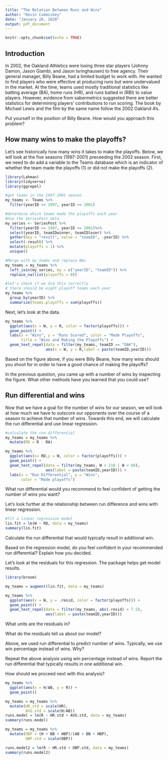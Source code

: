 ```yaml
---
title: "The Relation Between Runs and Wins"
author: "Kevin Cummiskey"
date: "January 28, 2020"
output: pdf_document
---
```


```r
knitr::opts_chunk$set(echo = TRUE)
```

## Introduction

In 2002, the Oakland Athletics were losing three star players (Johnny Damon, Jason Giambi, and Jason Isringhausen) to free agency.  Their general manager, Billy Beane, had a limited budget to work with. He wanted to find players who were effective at producing runs but were undervalued in the market. At the time, teams used mostly traditional statistics like batting average (BA), home runs (HR), and runs batted in (RBI) to value players. However, evidence from sabermetrics suggested there are better statistics for determining players' contributions to run scoring.  The book \textit{Moneyball} by Michael Lewis and the film by the same name follow the 2002 Oakland A's.

Put yourself in the position of Billy Beane.  How would you approach this problem?

\vspace{1.5in}


## How many wins to make the playoffs?

Let's see historically how many wins it takes to make the playoffs. Below, we will look at the five seasons (1997-2001) preceeding the 2002 season. First, we need to do add a variable \texttt{playoff} to the Teams database which is an indicator of whether the team made the playoffs (1) or did not make the playoffs (2).  

```r
library(Lahman)
library(tidyverse)
library(ggrepel)

#get teams in the 1997-2001 season
my_teams <- Teams %>% 
  filter(yearID >= 1997, yearID <= 2001)

#determine which teams made the playoffs each year
#Use the SeriesPost data
my_series <- SeriesPost %>% 
  filter(yearID >= 1997, yearID <= 2001)%>%
  select(yearID, teamIDwinner, teamIDloser) %>%
  gather(key = "result", value = "teamID", -yearID) %>%
  select(-result) %>%
  mutate(playoffs = 1) %>%
  unique()

#Merge with my_teams and replace NAs
my_teams = my_teams %>% 
  left_join(my_series, by = c("yearID", "teamID")) %>%
  replace_na(list(playoffs = 0)) 

#let's check if we did this correctly  
# there should be eight playoff teams each year
my_teams %>%
  group_by(yearID) %>%
  summarize(teams.playoffs = sum(playoffs))
```

Next, let's look at the data.

```r
my_teams %>%
  ggplot(aes(x = W, y = R, color = factor(playoffs))) +
  geom_point() +
  labs(x = "Wins", y = "Runs Scored", color = "Made Playoffs",
       title = "Wins and Making the Playoffs") +
  geom_text_repel(data = filter(my_teams, teamID == "OAK"),
                  aes(x = W, y = R,label = paste(teamID,yearID)))
```

Based on the figure above, if you were Billy Beane, how many wins should you shoot for in order to have a good chance of making the playoffs?

\vspace{1in}

In the previous question, you came up with a number of wins by inspecting the figure.  What other methods have you learned that you could use?

\vspace{1in}

## Run differential and wins

Now that we have a goal for the number of wins for our season, we will look at how much we have to outscore our opponents over the course of a season to achieve that number of wins.  Towards this end, we will calculate the run differential and use linear regression.

```r
#calculate the run differential
my_teams = my_teams %>%
  mutate(RD = R - RA)

my_teams %>% 
  ggplot(aes(x= RD,y = W, color = factor(playoffs))) +
  geom_point() +
  geom_text_repel(data = filter(my_teams, W > 110 | W < 60),
                  aes(label = paste(teamID,yearID))) +
  labs(x = "Run Differential", y = "Wins",
       color = "Made playoffs")
```

What run differential would you recommend to feel confident of getting the number of wins you want?

\vspace{0.5in}

Let's look further at the relationship between run difference and wins with linear regression.

```r
#fit a linear regression model
lin.fit = lm(W ~ RD, data = my_teams)
summary(lin.fit)
```

Calculate the run differential that would typically result in \underline{one} additional win.

\vspace{0.5in}

Based on the regression model, do you feel confident in your recommended run differential? Explain how you decided.

\vspace{0.5in}

Let's look at the residuals for this regression.  The \texttt{broom} package helps get model results.

```r
library(broom)

my_teams = augment(lin.fit, data = my_teams)

my_teams %>%
  ggplot(aes(x = W, y = .resid, color = factor(playoffs))) +
  geom_point() +
  geom_text_repel(data = filter(my_teams, abs(.resid) > 7.5),
                  aes(label = paste(teamID,yearID)))
```

What units are the residuals in?

What do the residuals tell us about our model?

\vspace{1in}

Above, we used run differential to predict number of wins.  Typically, we use win percentage instead of wins.  Why?

\vspace{0.25in}

Repeat the above analysis using win percentage instead of wins.  Report the run differential that typically results in one additional win.

\vspace{1in}

How should we proceed next with this analysis?


```r
my_teams %>% 
  ggplot(aes(x = H/AB, y = R)) +
  geom_point()

my_teams = my_teams %>%
  mutate(HR.std = scale(HR),
         AVG.std = scale(H/AB))
runs.model = lm(R ~ HR.std + AVG.std, data = my_teams)
summary(runs.model)

my_teams = my_teams %>%
  mutate(OBP = (H + BB + HBP)/(AB + BB + HBP),
         OBP.std = scale(OBP))

runs.model2 = lm(R ~ HR.std + OBP.std, data = my_teams)
summary(runs.model2)
```

